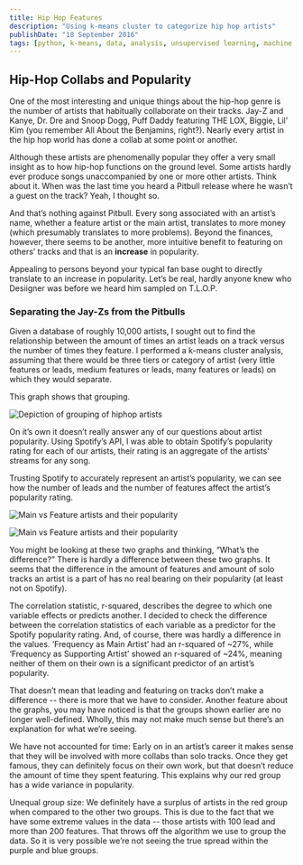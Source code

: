```yaml
---
title: Hip Hop Features
description: "Using k-means cluster to categorize hip hop artists"
publishDate: "18 September 2016"
tags: [python, k-means, data, analysis, unsupervised learning, machine learning]
---
```



## Hip-Hop Collabs and Popularity

One of the most interesting and unique things about the hip-hop genre is the
number of artists that habitually collaborate on their tracks. Jay-Z and Kanye,
Dr. Dre and Snoop Dogg, Puff Daddy featuring THE LOX, Biggie, Lil’ Kim (you
remember All About the Benjamins, right?). Nearly every artist in the hip hop
world has done a collab at some point or another.

Although these artists are phenomenally popular they offer a very small insight
as to how hip-hop functions on the ground level. Some artists hardly ever
produce songs unaccompanied by one or more other artists. Think about it. When
was the last time you heard a Pitbull release where he wasn’t a guest on the
track? Yeah, I thought so.

And that’s nothing against Pitbull. Every song associated with an artist’s name,
whether a feature artist or the main artist, translates to more money (which
presumably translates to more problems). Beyond the finances, however, there
seems to be another, more intuitive benefit to featuring on others’ tracks and
that is an **increase** in popularity.

Appealing to persons beyond your typical fan base ought to directly translate
to an increase in popularity. Let’s be real, hardly anyone knew who Desiigner
was before we heard him sampled on T.L.O.P.

### Separating the Jay-Zs from the Pitbulls

Given a database of roughly 10,000 artists, I sought out to find the relationship
between the amount of times an artist leads on a track versus the number of
times they feature. I performed a k-means cluster analysis, assuming that there would be
three tiers or category of artist (very little features or leads, medium features
or leads, many features or leads) on which they would separate.

This graph shows that grouping.

<Image
	src={mainVsSupport}
	alt="Depiction of grouping of hiphop artists"
	width={1440}
	height={1260}
/>

On it’s own it doesn’t really answer any of our questions about artist popularity.
Using Spotify’s API, I was able to obtain Spotify’s popularity rating for each
of our artists, their rating is an aggregate of the artists' streams for any song.

Trusting Spotify to accurately represent an artist’s popularity, we can see how
the number of leads and the number of features affect the artist’s popularity rating.

<Image
	src={mainVsPopularity}
	alt="Main vs Feature artists and their popularity"
	width={1440}
	height={1260}
/>

<Image
	src={mainSupportVsPopularity}
	alt="Main vs Feature artists and their popularity"
	width={1440}
	height={1260}
/>

You might be looking at these two graphs and thinking, “What’s the difference?”
There is hardly a difference between these two graphs. It seems that
the difference in the amount of features and amount of solo tracks an artist is
a part of has no real bearing on their popularity (at least not on Spotify).

The correlation statistic, r-squared, describes the degree to which one variable
effects or predicts another. I decided to check the difference between the
correlation statistics of each variable as a predictor for the Spotify popularity
rating. And, of course, there was hardly a difference in the values.
‘Frequency as Main Artist’ had an r-squared of ~27%, while ‘Frequency as Supporting
Artist’ showed an r-squared of ~24%, meaning neither of them on their own is a
significant predictor of an artist’s popularity.

That doesn’t mean that leading and featuring on tracks don’t make a difference -- there
is more that we have to consider. Another feature about the graphs, you may have
noticed is that the groups shown earlier are no longer well-defined. Wholly, this
may not make much sense but there’s an explanation for what we’re seeing.

We have not accounted for time: Early on in an artist’s career it makes sense that
they will be involved with more collabs than solo tracks. Once they get famous,
they can definitely focus on their own work, but that doesn’t reduce the amount
of time they spent featuring. This explains why our red group has a wide variance
in popularity.

Unequal group size: We definitely have a surplus of artists in the red group when
compared to the other two groups. This is due to the fact that we have some extreme
values in the data -- those artists with 100 lead and more than 200 features.
That throws off the algorithm we use to group the data. So it is very possible
we’re not seeing the true spread within the purple and blue groups.
